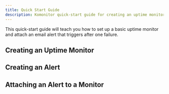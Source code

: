 ```yaml
---
title: Quick Start Guide
description: Komonitor quick-start guide for creating an uptime monitor and email alert for new users.
---
```


This quick-start guide will teach you how to set up a basic uptime monitor and
attach an email alert that triggers after one failure.

## Creating an Uptime Monitor

## Creating an Alert

## Attaching an Alert to a Monitor
